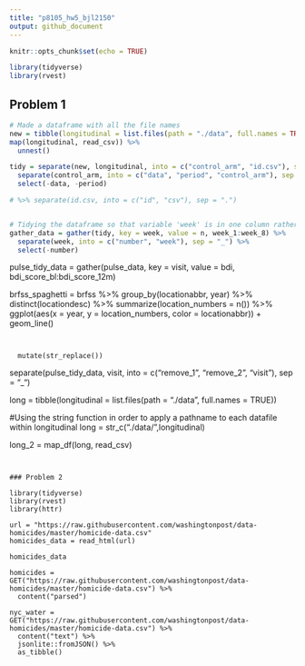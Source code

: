 ```yaml
---
title: "p8105_hw5_bjl2150"
output: github_document
---
```


```r
knitr::opts_chunk$set(echo = TRUE)

library(tidyverse)
library(rvest)
```

## Problem 1
```r
# Made a dataframe with all the file names
new = tibble(longitudinal = list.files(path = "./data", full.names = TRUE),
map(longitudinal, read_csv)) %>%
  unnest()

tidy = separate(new, longitudinal, into = c("control_arm", "id.csv"), sep = "_") %>%
  separate(control_arm, into = c("data", "period", "control_arm"), sep = "/") %>%
  select(-data, -period) 

# %>% separate(id.csv, into = c("id", "csv"), sep = ".")


# Tidying the dataframe so that variable 'week' is in one column rather than spread out.
gather_data = gather(tidy, key = week, value = n, week_1:week_8) %>%
  separate(week, into = c("number", "week"), sep = "_") %>%
  select(-number)
```

  

pulse_tidy_data = gather(pulse_data, key = visit, value = bdi, bdi_score_bl:bdi_score_12m)


brfss_spaghetti = brfss %>%
  group_by(locationabbr, year) %>%
  distinct(locationdesc) %>%
  summarize(location_numbers = n()) %>%
  ggplot(aes(x = year, y = location_numbers, color = locationabbr)) + 
  geom_line() 
```


  mutate(str_replace())
```

separate(pulse_tidy_data, visit, into = c("remove_1", "remove_2", "visit"), sep = "_")


long = tibble(longitudinal = list.files(path = "./data", full.names = TRUE))

#Using the string function in order to apply a pathname to each datafile within longitudinal
long = str_c("./data/",longitudinal)


long_2 = map_df(long, read_csv)

```


### Problem 2

library(tidyverse)
library(rvest)
library(httr)

url = "https://raw.githubusercontent.com/washingtonpost/data-homicides/master/homicide-data.csv"
homicides_data = read_html(url)

homicides_data

homicides = GET("https://raw.githubusercontent.com/washingtonpost/data-homicides/master/homicide-data.csv") %>% 
  content("parsed")

nyc_water = GET("https://raw.githubusercontent.com/washingtonpost/data-homicides/master/homicide-data.csv") %>% 
  content("text") %>%
  jsonlite::fromJSON() %>%
  as_tibble()
```






